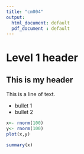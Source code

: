 ```yaml
---
title: "cm004"
output: 
  html_document: default
  pdf_document : default
---
```


# Level 1 header
## This is my header
This is a line of text.

- bullet 1
- bullet 2
```r

x<- rnorm(100)
y<- rnorm(100)
plot(x,y)
```
```r
summary(x)
```

